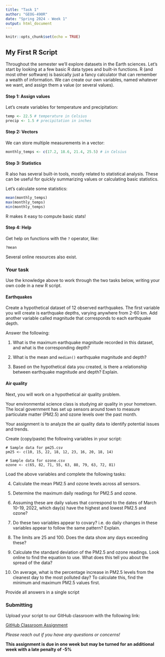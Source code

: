 ```yaml
---
title: "Task 1"
author: "GEOG-490R"
date: "Spring 2024 - Week 1"
output: html_document
---
```


```r
knitr::opts_chunk$set(echo = TRUE)
```

## My First R Script 

Throughout the semester we'll explore datasets in the Earth sciences. Let's start by looking at a few basic R data types and built-in functions. R (and most other software) is basically just a fancy calculator that can remember a wealth of information. We can create our own variables, named whatever we want, and assign them a value (or several values). 

#### Step 1: Assign values

Let's create variables for temperature and precipitation:

```r
temp <- 22.5 # temperature in Celsius 
precip <- 1.5 # precipitation in inches
```  

#### Step 2: Vectors 

We can store multiple measurements in a vector:

```r
monthly_temps <- c(17.2, 18.6, 21.4, 25.5) # in Celsius
```

#### Step 3: Statistics

R also has several built-in tools, mostly related to statistical analysis. These can be useful for quickly summarizing values or calculating basic statistics.\

Let's calculate some statistics:

```r
mean(monthly_temps)
max(monthly_temps)
min(monthly_temps) 
```

R makes it easy to compute basic stats!

#### Step 4: Help 

Get help on functions with the `?` operator, like:

```r
?mean
```
Several online resources also exist.\

### **Your task**

Use the knowledge above to work through the two tasks below, writing your own code in a new R script.

#### Earthquakes

Create a hypothetical dataset of 12 observed earthquakes. The first variable you will create is earthquake depths, varying anywhere from 2-60 km. Add another variable called magnitude that corresponds to each earthquake depth. \

Answer the following:

1) What is the maximum earthquake magnitude recorded in this dataset, and what is the corresponding depth?

2) What is the mean and `median()` earthquake magnitude and depth?

3) Based on the hypothetical data you created, is there a relationship between earthquake magnitude and depth? Explain.

#### Air quality

Next, you will work on a hypothetical air quality problem.

Your environmental science class is studying air quality in your hometown. The local government has set up sensors around town to measure particulate matter (PM2.5) and ozone levels over the past month.

Your assignment is to analyze the air quality data to identify potential issues and trends.

Create (copy/paste) the following variables in your script:

```
# Sample data for pm25.csv 
pm25 <- c(10, 15, 22, 18, 12, 23, 16, 20, 18, 14) 

# Sample data for ozone.csv
ozone <- c(65, 82, 71, 55, 63, 88, 79, 63, 72, 81)
```

Load the above variables and complete the following tasks:

4) Calculate the mean PM2.5 and ozone levels across all sensors.

5) Determine the maximum daily readings for PM2.5 and ozone.

6) Assuming these are daily values that correspond to the dates of March 10-19, 2022, which day(s) have the highest and lowest PM2.5 and ozone?  

7) Do these two variables appear to covary? i.e. do daily changes in these variables appear to follow the same pattern? Explain.

8) The limits are 25 and 100. Does the data show any days exceeding these?

9) Calculate the standard deviation of the PM2.5 and ozone readings. Look online to find the equation to use. What does this tell you about the spread of the data?

10) On average, what is the percentage increase in PM2.5 levels from the cleanest day to the most polluted day? To calculate this, find the minimum and maximum PM2.5 values first.

Provide all answers in a single script

### Submitting

Upload your script to our GitHub classroom with the following link:

[GitHub Classroom Assignment](https://classroom.github.com)


*Please reach out if you have any questions or concerns!*

**This assignment is due in one week but may be turned for an additional week with a late penalty of -5%**\
